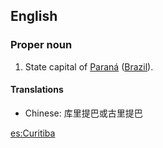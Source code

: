 ==English==

===Proper noun===
{{en-proper noun}}

#State capital of [[Paraná]] ([[Brazil]]).

====Translations====

*Chinese: 库里提巴或古里提巴

[[es:Curitiba]]
